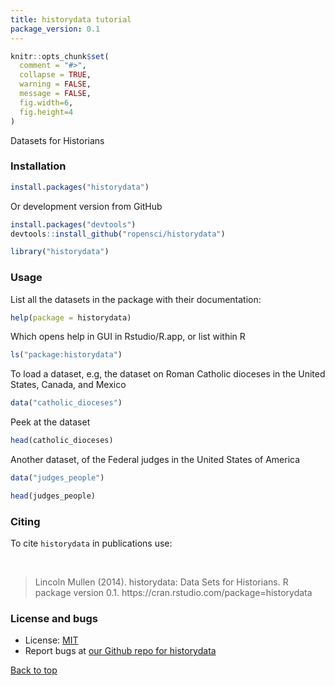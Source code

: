 ```yaml
---
title: historydata tutorial
package_version: 0.1
---
```


```r
knitr::opts_chunk$set(
  comment = "#>",
  collapse = TRUE,
  warning = FALSE,
  message = FALSE,
  fig.width=6,
  fig.height=4
)
```

Datasets for Historians


### Installation

```r
install.packages("historydata")
```

Or development version from GitHub

```r
install.packages("devtools")
devtools::install_github("ropensci/historydata")
```

```r
library("historydata")
```


### Usage

List all the datasets in the package with their documentation:

```r
help(package = historydata)
```

Which opens help in GUI in Rstudio/R.app, or list within R

```r
ls("package:historydata")
```

To load a dataset, e.g, the dataset on Roman Catholic dioceses in the United States, Canada, and Mexico

```r
data("catholic_dioceses")
```

Peek at the dataset

```r
head(catholic_dioceses)
```

Another dataset, of the Federal judges in the United States of America

```r
data("judges_people")
```

```r
head(judges_people)
```



### Citing

To cite `historydata` in publications use:

<br>

> Lincoln Mullen (2014). historydata: Data Sets for Historians. R package version 0.1.
  https://cran.rstudio.com/package=historydata


### License and bugs

* License: [MIT](http://opensource.org/licenses/MIT)
* Report bugs at [our Github repo for historydata](https://github.com/ropensci/historydata/issues?state=open)

[Back to top](#top)

